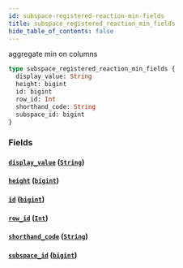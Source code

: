```yaml
---
id: subspace-registered-reaction-min-fields
title: subspace_registered_reaction_min_fields
hide_table_of_contents: false
---
```


aggregate min on columns

```graphql
type subspace_registered_reaction_min_fields {
  display_value: String
  height: bigint
  id: bigint
  row_id: Int
  shorthand_code: String
  subspace_id: bigint
}
```

### Fields

#### [`display_value`](#) ([`String`](/07-graphql/scalars/string))

#### [`height`](#) ([`bigint`](/07-graphql/scalars/bigint))

#### [`id`](#) ([`bigint`](/07-graphql/scalars/bigint))

#### [`row_id`](#) ([`Int`](/07-graphql/scalars/int))

#### [`shorthand_code`](#) ([`String`](/07-graphql/scalars/string))

#### [`subspace_id`](#) ([`bigint`](/07-graphql/scalars/bigint))
